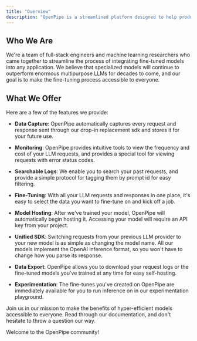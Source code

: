 ```yaml
---
title: "Overview"
description: "OpenPipe is a streamlined platform designed to help product-focused teams train specialized LLM models as replacements for slow and expensive prompts."
---
```


## Who We Are

We're a team of full-stack engineers and machine learning researchers who came together to streamline the process of integrating fine-tuned models into any application. We believe that specialized models will continue to outperform enormous multipurpose LLMs for decades to come, and our goal is to make the fine-tuning process accessible to everyone.

## What We Offer

Here are a few of the features we provide:

- **Data Capture**: OpenPipe automatically captures every request and response sent through our drop-in replacement sdk and stores it for your future use.

- **Monitoring**: OpenPipe provides intuitive tools to view the frequency and cost of your LLM requests, and provides a special tool for viewing requests with error status codes.

- **Searchable Logs**: We enable you to search your past requests, and provide a simple protocol for tagging them by prompt id for easy filtering.

- **Fine-Tuning**: With all your LLM requests and responses in one place, it's easy to select the data you want to fine-tune on and kick off a job.

- **Model Hosting**: After we've trained your model, OpenPipe will automatically begin hosting it. Accessing your model will require an API key from your project.

- **Unified SDK**: Switching requests from your previous LLM provider to your new model is as simple as changing the model name. All our models implement the OpenAI inference format, so you won't have to change how you parse its response.

- **Data Export**: OpenPipe allows you to download your request logs or the fine-tuned models you've trained at any time for easy self-hosting.

- **Experimentation**: The fine-tunes you've created on OpenPipe are immediately available for you to run inference on in our experimentation playground.

Join us in our mission to make the benefits of hyper-efficient models accessible to everyone. Read through our documentation, and don't hesitate to throw a question our way.

Welcome to the OpenPipe community!
